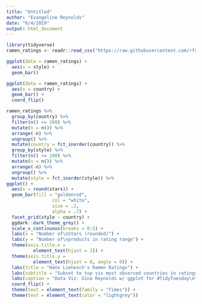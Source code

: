 ```yaml
---
title: "Untitled"
author: "Evangeline Reynolds"
date: "6/4/2019"
output: html_document
---
```


```r
library(tidyverse)
ramen_ratings <- readr::read_csv("https://raw.githubusercontent.com/rfordatascience/tidytuesday/master/data/2019/2019-06-04/ramen_ratings.csv")
```

```r
ggplot(data = ramen_ratings) +
  aes(x = style) +
  geom_bar()
```  


```r
ggplot(data = ramen_ratings) +
  aes(x = country) +
  geom_bar() +
  coord_flip()
```


```r
ramen_ratings %>% 
  group_by(country) %>% 
  filter(n() >= 200) %>% 
  mutate(n = n()) %>% 
  arrange(-n) %>% 
  ungroup() %>% 
  mutate(country = fct_inorder(country)) %>% 
  group_by(style) %>% 
  filter(n() >= 200) %>% 
  mutate(n = n()) %>% 
  arrange(-n) %>% 
  ungroup() %>% 
  mutate(style = fct_inorder(style)) %>% 
ggplot() +
  aes(x = round(stars)) +
  geom_bar(fill = "goldenrod",  
                 col = "white", 
                 size = .2,
                 alpha = .7) +
  facet_grid(style ~ country) +
  ggdark::dark_theme_grey() +
  scale_x_continuous(breaks = 0:5) +
  labs(x = "Number of\nStars (rounded)") +
  labs(y = "Number of\nproducts in rating range") +
  theme(axis.title.x = 
          element_text(hjust = 1)) +
  theme(axis.title.y = 
          element_text(hjust = 0, angle = 0)) +
  labs(title = "Hans Lienesch's Ramen Ratings") +
  labs(subtitle = "Subset to top six most observed countries in ratings\nand top three most observed packaging types") +
  labs(caption = "Data Viz: Gina Reynolds w/ ggplot for #TidyTuesday\n") +
  coord_flip() +
  theme(text = element_text(family = "Times")) +
  theme(text = element_text(color = "lightgrey"))
```


